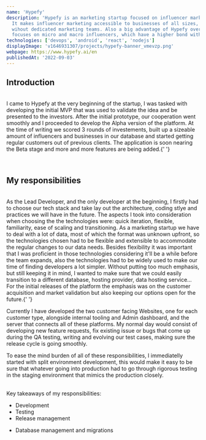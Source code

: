 ```yaml
---
name: 'Hypefy'
description: 'Hypefy is an marketing startup focused on influencer marketing.
  It makes influencer marketing accessible to businesses of all sizes, with or
  wihout dedicated marketing teams. Also a big advantage of Hypefy over its competitors is that it
  focuses on micro and macro influencers, which have a higher bond with their audience but usually get left out of the marketing campaigns.'
technologies: ['devops', 'android', 'react', 'nodejs']
displayImage: 'v1646931307/projects/hypefy-banner_vmevzp.png'
webpage: https://www.hypefy.ai/en
publishedAt: '2022-09-03'
---
```


## Introduction

<br />I came to Hypefy at the very beginning of the startup, I was tasked with
developing the initial MVP that was used to validate the idea and be presented
to the investors. After the initial prototype, our cooperation went smoothly and
I proceeded to develop the Alpha version of the platform. At the time of writing
we scored 3 rounds of investements, built up a sizeable amount of influencers
and businesses in our database and started getting regular customers out of
previous clients. The application is soon nearing the Beta stage and more and
more features are being added.{' '}

<br />

## My responsibilities

<br />
As the Lead Developer, and the only developer at the beginning, I firstly had to
choose our tech stack and take lay out the architecture, coding stlye and practices
we will have in the future. The aspects I took into consideration when choosing the
the technologies were: quick iteration, flexible, familiarity, ease of scaling and
transitioning. As a marketing startup we have to deal with a lot of data, most of
which the format was unknown upfront, so the technologies chosen had to be flexible
and extensible to accommodate the regular changes to our data needs. Besides flexibility
it was important that I was proficient in those technologies considering it'll be
a while before the team expands, also the technologies had to be widely used to make
our time of finding developers a lot simpler. Without putting too much emphasis,
but still keeping it in mind, I wanted to make sure that we could easily transition
to a different database, hosting provider, data hosting service... For the initial
releases of the platform the emphasis was on the customer acquisition and market
validation but also keeping our options open for the future.{' '}

<br />

Currently I have developed the two customer facing Websites, one for each customer type, alongside internal tooling and Admin dashboard, and the server that connects all of these platforms. My normal day would consist of developing new feature requests, fix existing issue or bugs that come up during the QA testing, writing and evolving our test cases, making sure the release cycle is going smoothly.

To ease the mind burden of all of these responsibilities, I immediatelly started with split environment development, this would make it easy to be sure that whatever going into production had to go through rigorous testing in the staging environment that mimics the production closely.

<br />
Key takeaways of my responsibilities:
<br />

- Development
- Testing
- Release management

* Database management and migrations
